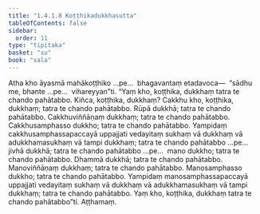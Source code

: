 ```yaml
---
title: "1.4.1.8 Koṭṭhikadukkhasutta"
tableOfContents: false
sidebar:
  order: 11
type: "tipitaka"
basket: "su"
book: "sala"
---
```



<DynamicBreadcrumb />

<Division number="163" book="sala">

<Paragraph number="876" book="sala">
Atha kho āyasmā mahākoṭṭhiko …pe…  bhagavantaṃ etadavoca—  “sādhu me, bhante …pe…  vihareyyan”ti. “Yaṃ kho, koṭṭhika, dukkhaṃ tatra te chando pahātabbo. Kiñca, koṭṭhika, dukkhaṃ? Cakkhu kho, koṭṭhika, dukkhaṃ; tatra te chando pahātabbo. Rūpā dukkhā; tatra te chando pahātabbo. Cakkhuviññāṇaṃ dukkhaṃ; tatra te chando pahātabbo. Cakkhusamphasso dukkho; tatra te chando pahātabbo. Yampidaṃ cakkhusamphassapaccayā uppajjati vedayitaṃ sukhaṃ vā dukkhaṃ vā adukkhamasukhaṃ vā tampi dukkhaṃ; tatra te chando pahātabbo …pe…  jivhā dukkhā; tatra te chando pahātabbo …pe…  mano dukkho; tatra te chando pahātabbo. Dhammā dukkhā; tatra te chando pahātabbo. Manoviññāṇaṃ dukkhaṃ; tatra te chando pahātabbo. Manosamphasso dukkho; tatra te chando pahātabbo. Yampidaṃ manosamphassapaccayā uppajjati vedayitaṃ sukhaṃ vā dukkhaṃ vā adukkhamasukhaṃ vā tampi dukkhaṃ; tatra te chando pahātabbo. Yaṃ kho, koṭṭhika, dukkhaṃ tatra te chando pahātabbo”ti.

</Paragraph>
</Division>

<Paragraph number="877" type="center" book="sala">
Aṭṭhamaṃ.
</Paragraph>